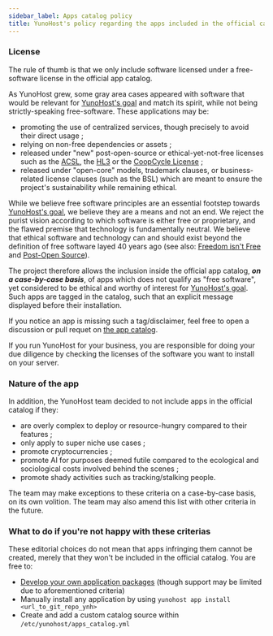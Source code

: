 ```yaml
---
sidebar_label: Apps catalog policy
title: YunoHost's policy regarding the apps included in the official catalog
---
```


### License

The rule of thumb is that we only include software licensed under a free-software license in the official app catalog.

As YunoHost grew, some gray area cases appeared with software that would be relevant for [YunoHost's goal](/community/faq#whats-yunohost-goal) and match its spirit, while not being strictly-speaking free-software. These applications may be:

- promoting the use of centralized services, though precisely to avoid their direct usage ;
- relying on non-free dependencies or assets ;
- released under "new" post-open-source or ethical-yet-not-free licenses such as the [ACSL](https://anticapitalist.software/), the [HL3](https://firstdonoharm.dev/) or the [CoopCycle License](https://github.com/coopcycle/coopcycle-web/blob/master/LICENSE) ;
- released under "open-core" models, trademark clauses, or business-related license clauses (such as the BSL) which are meant to ensure the project's sustainability while remaining ethical.

While we believe free software principles are an essential footstep towards [YunoHost's goal](/community/faq#whats-yunohost-goal), we believe they are a means and not an end. We reject the purist vision according to which software is either free or proprietary, and the flawed premise that technology is fundamentally neutral. We believe that ethical software and technology can and should exist beyond the definition of free software layed 40 years ago (see also: [Freedom isn't Free](https://logicmag.io/failure/freedom-isnt-free/) and [Post-Open Source](https://www.boringcactus.com/2020/08/13/post-open-source.html)).

The project therefore allows the inclusion inside the official app catalog, ***on a case-by-case basis***, of apps which does not qualify as "free software", yet considered to be ethical and worthy of interest for [YunoHost's goal](/community/faq#whats-yunohost-goal). Such apps are tagged in the catalog, such that an explicit message displayed before their installation.

If you notice an app is missing such a tag/disclaimer, feel free to open a discussion or pull requet on [the app catalog](https://github.com/YunoHost/apps/).

If you run YunoHost for your business, you are responsible for doing your due diligence by checking the licenses of the software you want to install on your server.

### Nature of the app

In addition, the YunoHost team decided to not include apps in the official catalog if they:

- are overly complex to deploy or resource-hungry compared to their features ;
- only apply to super niche use cases ;
- promote cryptocurrencies ;
- promote AI for purposes deemed futile compared to the ecological and sociological costs involved behind the scenes ;
- promote shady activities such as tracking/stalking people.

The team may make exceptions to these criteria on a case-by-case basis, on its own volition. The team may also amend this list with other criteria in the future.

### What to do if you're not happy with these criterias

These editorial choices do not mean that apps infringing them cannot be created, merely that they won't be included in the official catalog.
You are free to:

- [Develop your own application packages](/contribute/apps/) (though support may be limited due to aforementioned criteria)
- Manually install any application by using `yunohost app install <url_to_git_repo_ynh>`
- Create and add a custom catalog source within `/etc/yunohost/apps_catalog.yml`
